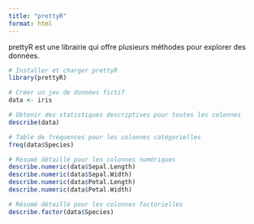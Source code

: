 ```yaml
---
title: "prettyR"
format: html
---
```


prettyR est une librairie qui offre plusieurs méthodes pour explorer des données.


```r
# Installer et charger prettyR
library(prettyR)

# Créer un jeu de données fictif
data <- iris

# Obtenir des statistiques descriptives pour toutes les colonnes
describe(data)

# Table de fréquences pour les colonnes catégorielles
freq(data$Species)

# Résumé détaillé pour les colonnes numériques
describe.numeric(data$Sepal.Length)
describe.numeric(data$Sepal.Width)
describe.numeric(data$Petal.Length)
describe.numeric(data$Petal.Width)

# Résumé détaillé pour les colonnes factorielles
describe.factor(data$Species)
```
